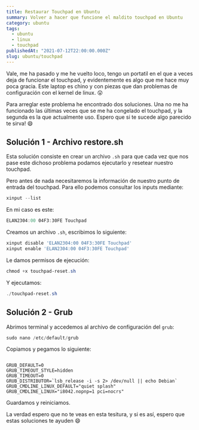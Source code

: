 ```yaml
---
title: Restaurar Touchpad en Ubuntu
summary: Volver a hacer que funcione el maldito touchpad en Ubuntu
category: ubuntu
tags:
  - ubuntu
  - linux
  - touchpad
publishedAt: "2021-07-12T22:00:00.000Z"
slug: ubuntu/touchpad
---
```



<ArticleData />

Vale, me ha pasado y me he vuelto loco, tengo un portatil en el que a veces deja de funcionar el touchpad, y evidentemente es algo que me hace muy poca gracia. Este laptop es chino y con piezas que dan problemas de configuración con el kernel de linux. 😲

Para arreglar este problema he encontrado dos soluciones. Una no me ha funcionado las últimas veces que se me ha congelado el touchpad, y la segunda es la que actualmente uso. Espero que si te sucede algo parecido te sirva! 😄

## Solución 1 - Archivo restore.sh

Esta solución consiste en crear un archivo `.sh` para que cada vez que nos pase este dichoso problema podamos ejecutarlo y resetear nuestro touchpad.

Pero antes de nada necesitaremos la información de nuestro punto de entrada del touchpad. Para ello podemos consultar los inputs mediante:

```powershell
xinput --list
```

En mi caso es este:

```powershell
ELAN2304:00 04F3:30FE Touchpad
```

Creamos un archivo `.sh`, escribimos lo siguiente:

```powershell
xinput disable 'ELAN2304:00 04F3:30FE Touchpad'
xinput enable 'ELAN2304:00 04F3:30FE Touchpad'
```

Le damos permisos de ejecución:

```powershell
chmod +x touchpad-reset.sh
```

Y ejecutamos:

```powershell
./touchpad-reset.sh
```

## Solución 2 - Grub

Abrimos terminal y accedemos al archivo de configuración del `grub`:

```powershell
sudo nano /etc/default/grub
```

Copiamos y pegamos lo siguiente:

```

GRUB_DEFAULT=0
GRUB_TIMEOUT_STYLE=hidden
GRUB_TIMEOUT=0
GRUB_DISTRIBUTOR=`lsb_release -i -s 2> /dev/null || echo Debian`
GRUB_CMDLINE_LINUX_DEFAULT="quiet splash"
GRUB_CMDLINE_LINUX="i8042.nopnp=1 pci=nocrs"

```

Guardamos y reiniciamos.

La verdad espero que no te veas en esta tesitura, y si es así, espero que estas soluciones te ayuden 😄
